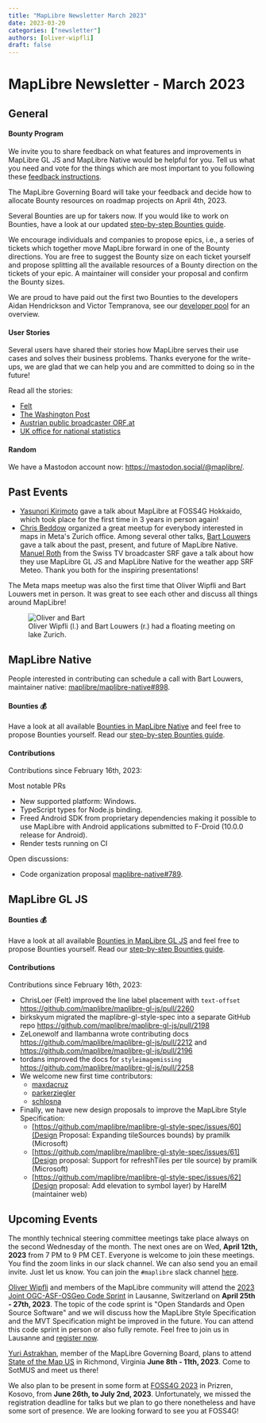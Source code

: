 ```yaml
---
title: "MapLibre Newsletter March 2023"
date: 2023-03-20
categories: ["newsletter"]
authors: [oliver-wipfli]
draft: false
---
```



# MapLibre Newsletter - March 2023

## General

#### Bounty Program

We invite you to share feedback on what features and improvements in MapLibre GL JS and MapLibre Native would be helpful for you. Tell us what you need and vote for the things which are most important to you following these [feedback instructions](https://maplibre.org/news/2023-03-13-second-call-for-bounties/).

The MapLibre Governing Board will take your feedback and decide how to allocate Bounty resources on roadmap projects on April 4th, 2023.

Several Bounties are up for takers now. If you would like to work on Bounties, have a look at our updated [step-by-step Bounties guide](https://maplibre.org/roadmap/step-by-step-bounties-guide/).

We encourage individuals and companies to propose epics, i.e., a series of tickets which together move MapLibre forward in one of the Bounty directions. You are free to suggest the Bounty size on each ticket yourself and propose splitting all the available resources of a Bounty direction on the tickets of your epic. A maintainer will consider your proposal and confirm the Bounty sizes.

We are proud to have paid out the first two Bounties to the developers Aidan Hendrickson and Victor Tempranova, see our <a href="https://github.com/maplibre/maplibre/wiki/Developer-Role#current-role-holders-developer-pool">developer pool</a> for an overview.

#### User Stories

Several users have shared their stories how MapLibre serves their use cases and solves their business problems. Thanks everyone for the write-ups, we are glad that we can help you and are committed to doing so in the future!

Read all the stories:

- [Felt](https://felt.com/blog/maplibre-rendering-engine)
- [The Washington Post](https://www.kschaul.com/post/2023/02/16/how-the-post-is-replacing-mapbox-with-open-source-solutions/)
- [Austrian public broadcaster ORF.at](https://twitter.com/devORFat/status/1632467991269867521)
- [UK office for national statistics](https://twitter.com/DrMalcolmMorgan/status/1629848619728732161)

#### Random

We have a Mastodon account now: https://mastodon.social/@maplibre/.

## Past Events

- [Yasunori Kirimoto](https://www.linkedin.com/feed/update/urn:li:activity:7035571220767019008/) gave a talk about MapLibre at FOSS4G Hokkaido, which took place for the first time in 3 years in person again!
- [Chris Beddow](https://www.linkedin.com/in/cbed/) organized a great meetup for everybody interested in maps in Meta's Zurich office. Among several other talks, [Bart Louwers](https://maplibre.org/about/bart-louwers/) gave a talk about the past, present, and future of MapLibre Native. [Manuel Roth](https://www.linkedin.com/in/manuel-roth/) from the Swiss TV broadcaster SRF gave a talk about how they use MapLibre GL JS and MapLibre Native for the weather app SRF Meteo. Thank you both for the inspiring presentations!

The Meta maps meetup was also the first time that Oliver Wipfli and Bart Louwers met in person. It was great to see each other and discuss all things around MapLibre!

<figure>
  <Image
    src={OliverAndBart}
    alt="Oliver and Bart"
    style="img-fluid"
    style="max-width:600px;width:100%;height: auto;"
  />
  <figcaption>
    Oliver Wipfli (l.) and Bart Louwers (r.) had a floating meeting on lake
    Zurich.
  </figcaption>
</figure>

## MapLibre Native

People interested in contributing can schedule a call with Bart Louwers, maintainer native: <a href="https://github.com/maplibre/maplibre-native/discussions/898">maplibre/maplibre-native#898</a>.

#### Bounties 💰

Have a look at all available [Bounties in MapLibre Native](https://github.com/maplibre/maplibre-native/issues?q=is%3Aissue+is%3Aopen+label%3A%22%F0%9F%92%B0+bounty+S%22%2C%22%F0%9F%92%B0+bounty+M%22%2C%22%F0%9F%92%B0+bounty+L%22%2C%22%F0%9F%92%B0+bounty+XL%22%2C%22%F0%9F%92%B0+bounty+XXL%22+) and feel free to propose Bounties yourself. Read our [step-by-step Bounties guide](http://localhost:45707/roadmap/step-by-step-bounties-guide/).

#### Contributions

Contributions since February 16th, 2023:

Most notable PRs

- New supported platform: Windows.
- TypeScript types for Node.js binding.
- Freed Android SDK from proprietary dependencies making it possible to use MapLibre with Android applications submitted to F-Droid (10.0.0 release for Android).
- Render tests running on CI

Open discussions:

- Code organization proposal <a href="https://github.com/maplibre/maplibre-native/pull/789">maplibre-native#789</a>.

## MapLibre GL JS

#### Bounties 💰

Have a look at all available [Bounties in MapLibre GL JS](https://github.com/maplibre/maplibre-gl-js/issues?q=is%3Aissue+is%3Aopen+label%3A%22%F0%9F%92%B0+bounty+S%22%2C%22%F0%9F%92%B0+bounty+M%22%2C%22%F0%9F%92%B0+bounty+L%22%2C%22%F0%9F%92%B0+bounty+XL%22%2C%22%F0%9F%92%B0+bounty+XXL%22+) and feel free to propose Bounties yourself. Read our [step-by-step Bounties guide](http://localhost:45707/roadmap/step-by-step-bounties-guide/).

#### Contributions

Contributions since February 16th, 2023:

- ChrisLoer (Felt) improved the line label placement with `text-offset` https://github.com/maplibre/maplibre-gl-js/pull/2260
- birkskyum migrated the maplibre-gl-style-spec into a separate GitHub repo https://github.com/maplibre/maplibre-gl-js/pull/2198
- ZeLonewolf and llambanna wrote contributing docs https://github.com/maplibre/maplibre-gl-js/pull/2212 and https://github.com/maplibre/maplibre-gl-js/pull/2196
- tordans improved the docs for `styleimagemissing` https://github.com/maplibre/maplibre-gl-js/pull/2258
- We welcome new first time contributors:
  - <a href="https://github.com/maplibre/maplibre-gl-js/commits?author=maxdacruz">
      maxdacruz
    </a>
  - <a href="https://github.com/maplibre/maplibre-gl-js/commits?author=parkerziegler">
      parkerziegler
    </a>
  - <a href="https://github.com/maplibre/maplibre-gl-js/commits?author=schlosna">
      schlosna
    </a>
- Finally, we have new design proposals to improve the MapLibre Style Specification:
  - [https://github.com/maplibre/maplibre-gl-style-spec/issues/60](Design Proposal: Expanding tileSources bounds) by pramilk (Microsoft)
  - [https://github.com/maplibre/maplibre-gl-style-spec/issues/61](Design proposal: Support for refreshTiles per tile source) by pramilk (Microsoft)
  - [https://github.com/maplibre/maplibre-gl-style-spec/issues/62](Design proposal: Add elevation to symbol layer) by HarelM (maintainer web)

## Upcoming Events

The monthly technical steering committee meetings take place always on the second Wednesday of the month. The next ones are on Wed, **April 12th, 2023** from 7 PM to 9 PM CET. Everyone is welcome to join these meetings. You find the zoom links in our slack channel. We can also send you an email invite. Just let us know. You can join the `#maplibre` slack channel [here](https://slack.openstreetmap.us).

[Oliver Wipfli](https://maplibre.org/about/oliver-wipfli) and members of the MapLibre community will attend the [2023 Joint OGC-ASF-OSGeo Code Sprint](https://developer.ogc.org/sprints/20/) in Lausanne, Switzerland on **April 25th - 27th, 2023**. The topic of the code sprint is "Open Standards and Open Source Software" and we will discuss how the MapLibre Style Specification and the MVT Specification might be improved in the future. You can attend this code sprint in person or also fully remote. Feel free to join us in Lausanne and [register now](https://portal.ogc.org/public_ogc/register/230425osos_codesprint.php).

[Yuri Astrakhan](https://maplibre.org/about/yuri-astrakhan/), member of the MapLibre Governing Board, plans to attend [State of the Map US](https://2023.stateofthemap.us/) in Richmond, Virginia **June 8th - 11th, 2023**. Come to SotMUS and meet us there!

We also plan to be present in some form at [FOSS4G 2023](https://2023.foss4g.org/) in Prizren, Kosovo, from **June 26th, to July 2nd, 2023**. Unfortunately, we missed the registration deadline for talks but we plan to go there nonetheless and have some sort of presence. We are looking forward to see you at FOSS4G!

